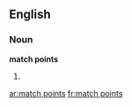 ==English==

===Noun===
'''match points'''

# {{plural of|[[match point]]}}

[[ar:match points]]
[[fr:match points]]